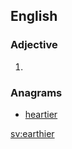 ==English==

===Adjective===
{{head|en|adjective comparative form}}

# {{en-comparative of|earthy}}

===Anagrams===
* [[heartier#English|heartier]]

[[sv:earthier]]